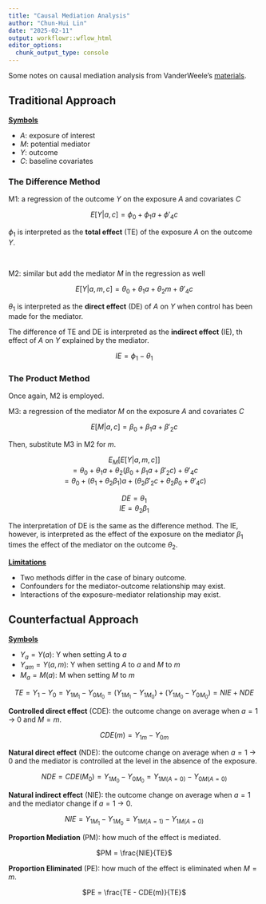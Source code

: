 ```yaml
---
title: "Causal Mediation Analysis"
author: "Chun-Hui Lin"
date: "2025-02-11"
output: workflowr::wflow_html
editor_options:
  chunk_output_type: console
---
```


Some notes on causal mediation analysis from VanderWeele's [materials](https://hsph.harvard.edu/research/vanderweele-lab/tools-and-tutorials).

## Traditional Approach

<ins>**Symbols**</ins>

* $A$: exposure of interest
* $M$: potential mediator
* $Y$: outcome
* $C$: baseline covariates

### The Difference Method

M1: a regression of the outcome $Y$ on the exposure $A$ and covariates $C$

<p style="text-align: center;">$E[Y|a, c] = \phi_0 + \phi_1a + \phi'_4c$</p>

$\phi_1$ is interpreted as the **total effect** (TE) of the exposure $A$ on the outcome $Y$.

<br/>

M2: similar but add the mediator $M$ in the regression as well

<p style="text-align: center;">$E[Y|a, m, c] = \theta_0 + \theta_1a + \theta_2m + \theta'_4c$</p>

$\theta_1$ is interpreted as the **direct effect** (DE) of $A$ on $Y$ when control has been made for the mediator.

The difference of TE and DE is interpreted as the **indirect effect** (IE), th effect of $A$ on $Y$ explained by the mediator.

<p style="text-align: center;">$IE = \phi_1 - \theta_1$</p>

### The Product Method

Once again, M2 is employed.

M3: a regression of the mediator $M$ on the exposure $A$ and covariates $C$

<p style="text-align: center;">$E[M|a, c] = \beta_0 + \beta_1a + \beta'_2c$</p>

Then, substitute M3 in M2 for $m$.

<p style="text-align: center;">$E_M[E[Y|a, m, c]]$ 
<br/> $= \theta_0 + \theta_1a + \theta_2(\beta_0 + \beta_1a + \beta'_2c) + \theta'_4c$ 
<br/> $= \theta_0 + (\theta_1 + \theta_2\beta_1)a + (\theta_2\beta'_2c + \theta_2\beta_0 + \theta'_4c)$</p>

<p style="text-align: center;">$DE = \theta_1$ <br/>
$IE = \theta_2\beta_1$</p>

The interpretation of DE is the same as the difference method. The IE, however, is interpreted as the effect of the exposure on the mediator $\beta_1$ times the effect of the mediator on the
outcome $\theta_2$.

<ins>**Limitations**</ins>

* Two methods differ in the case of binary outcome.
* Confounders for the mediator-outcome relationship may exist.
* Interactions of the exposure-mediator relationship may exist.

## Counterfactual Approach

<ins>**Symbols**</ins>

* $Y_a = Y(a)$: Y when setting $A$ to $a$
* $Y_{am} = Y(a, m)$: Y when setting $A$ to $a$ and $M$ to $m$
* $M_a = M(a)$: M when setting $M$ to $m$

<p style="text-align: center;">$TE = Y_1 - Y_0 = Y_{1M_1} - Y_{0M_0} = (Y_{1M_1} - Y_{1M_0}) + (Y_{1M_0} -  Y_{0M_0}) = NIE + NDE$</p>

**Controlled direct effect** (CDE): the outcome change on average when $a = 1$ &rarr; $0$ and $M = m$.

<p style="text-align: center;">$CDE(m) = Y_{1m} - Y_{0m}$</p>

**Natural direct effect** (NDE): the outcome change on average when $a = 1$ &rarr; $0$ and the mediator is controlled at the level in the absence of the exposure.

<p style="text-align: center;">$NDE = CDE(M_0) = Y_{1M_0} - Y_{0M_0} = Y_{1M(A = 0)} - Y_{0M(A = 0)}$</p>

**Natural indirect effect** (NIE): the outcome change on average when $a = 1$ and the mediator change if $a = 1$ &rarr; $0$.

<p style="text-align: center;">$NIE = Y_{1M_1} - Y_{1M_0} = Y_{1M(A = 1)} - Y_{1M(A = 0)}$</p>

**Proportion Mediation** (PM): how much of the effect is mediated.

<p style="text-align: center;">$PM = \frac{NIE}{TE}$</p>

**Proportion Eliminated** (PE): how much of the effect is eliminated when $M = m$.

<p style="text-align: center;">$PE = \frac{TE - CDE(m)}{TE}$</p>


